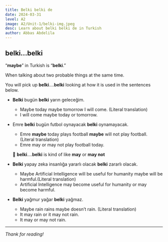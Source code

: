 ```yaml
---
title: Belki belki de
date: 2024-03-31
level: A2
image: A2/Unit-1/belki-img.jpeg 
desc: Learn about belki belki de in Turkish
author: Abbas Abdelila
---
```


## belki…belki

“**maybe**” in Turkish is “**belki**.”

When talking about two probable things at the same time.

You will pick up **belki**….**belki** looking at how it is used in the sentences below.

- **Belki** bugün **belki** yarın geleceğim.
    - Maybe today maybe tomorrow I will come. (Literal translation)
    - I will come maybe today or tomorrow.
    
- Emre **belki** bugün futbol oynayacak **belki** oynamayacak.
    - Emre **maybe** today plays football **maybe** will not play football. (Literal translation)
    - Emre may or may not play football today.
    
    📌 **belki**….**belki** is kind of like **may** or **may not**
    
- **Belki** yapay zeka insanlığa yararlı olacak **belki** zararlı olacak.
    - Maybe Artificial Intelligence will be useful for humanity maybe will be harmful.(Literal translation)
    - Artificial Intelligence  may become useful for humanity or may become harmful.

- **Belki** yağmur yağar **belki** yağmaz.
    - Maybe rain rains maybe doesn’t rain. (Literal translation)
    - It may rain or it may not rain.
    - It may or may not rain.

---

*Thank for reading!*